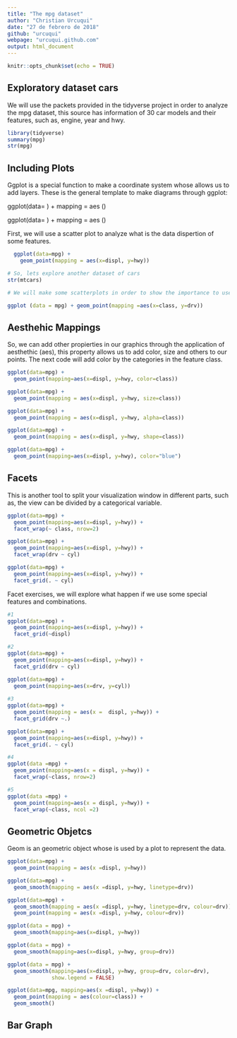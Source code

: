 ```yaml
---
title: "The mpg dataset"
author: "Christian Urcuqui"
date: "27 de febrero de 2018"
github: "urcuqui"
webpage: "urcuqui.github.com"
output: html_document
---
```


```r
knitr::opts_chunk$set(echo = TRUE)
```

## Exploratory dataset cars

We will use the packets provided in the tidyverse project in order to analyze the mpg dataset, this source has information of 30 car models and their features, such as, engine, year and hwy.


```r
library(tidyverse)
summary(mpg)
str(mpg)

```

## Including Plots

Ggplot is a special function to make a coordinate system whose allows us to add layers. These is the general template to make diagrams through ggplot:

ggplot(data= <DATA> ) + 
  <GEOM FUNCTION> mapping = aes (<MAPPING>)
  
ggplot(data= <Dataset> ) + 
  <funcion del grafico> mapping = aes (<mapeo de las variables>)  
  
First, we will use a scatter plot to analyze what is the data dispertion of some features. 

```r

  ggplot(data=mpg) + 
    geom_point(mapping = aes(x=displ, y=hwy))

```

```r
# So, lets explore another dataset of cars
str(mtcars)

# We will make some scatterplots in order to show the importance to use nominal values and do not use categorical features. 

ggplot (data = mpg) + geom_point(mapping =aes(x=class, y=drv))

```
## Aesthehic Mappings

So, we can add other propierties in our graphics through the application of aesthethic (aes), this property allows us to add color, size and others to our points. The next code will add color by the categories in the feature class.

```r

ggplot(data=mpg) + 
  geom_point(mapping=aes(x=displ, y=hwy, color=class))

ggplot(data=mpg) + 
  geom_point(mapping = aes(x=displ, y=hwy, size=class))

ggplot(data=mpg) + 
  geom_point(mapping = aes(x=displ, y=hwy, alpha=class))

ggplot(data=mpg) + 
  geom_point(mapping = aes(x=displ, y=hwy, shape=class))

ggplot(data=mpg) + 
  geom_point(mapping=aes(x=displ, y=hwy), color="blue")

```
## Facets

This is another tool to split your visualization window in different parts, such as, the view can be divided by a categorical variable.

```r

ggplot(data=mpg) +
  geom_point(mapping=aes(x=displ, y=hwy)) +
  facet_wrap(~ class, nrow=2)

ggplot(data=mpg) +
  geom_point(mapping=aes(x=displ, y=hwy)) +
  facet_wrap(drv ~ cyl) 

ggplot(data=mpg) +
  geom_point(mapping=aes(x=displ, y=hwy)) +
  facet_grid(. ~ cyl) 

```

Facet exercises, we will explore what happen if we use some special features and combinations. 

```r
#1
ggplot(data=mpg) +
  geom_point(mapping=aes(x=displ, y=hwy)) +
  facet_grid(~displ)

#2
ggplot(data=mpg) +
  geom_point(mapping=aes(x=displ, y=hwy)) +
  facet_grid(drv ~ cyl)

ggplot(data=mpg) +
  geom_point(mapping=aes(x=drv, y=cyl))
    
#3
ggplot(data=mpg) +
  geom_point(mapping = aes(x =  displ, y=hwy)) +
  facet_grid(drv ~.)

ggplot(data=mpg) +
  geom_point(mapping=aes(x=displ, y=hwy)) +
  facet_grid(. ~ cyl) 

#4
ggplot(data =mpg) +
  geom_point(mapping=aes(x = displ, y=hwy)) +
  facet_wrap(~class, nrow=2)

#5
ggplot(data =mpg) +
  geom_point(mapping=aes(x = displ, y=hwy)) +
  facet_wrap(~class, ncol =2)


```

## Geometric Objetcs

Geom is an geometric object whose is used by a plot to represent the data.

```r
ggplot(data=mpg) +
  geom_point(mapping = aes(x =displ, y=hwy))

ggplot(data=mpg) +
  geom_smooth(mapping = aes(x =displ, y=hwy, linetype=drv))

ggplot(data=mpg) +
  geom_smooth(mapping = aes(x =displ, y=hwy, linetype=drv, colour=drv))+
  geom_point(mapping = aes(x =displ, y=hwy, colour=drv))

ggplot(data = mpg) +
  geom_smooth(mapping=aes(x=displ, y=hwy))

ggplot(data = mpg) +
  geom_smooth(mapping=aes(x=displ, y=hwy, group=drv))

ggplot(data = mpg) +
  geom_smooth(mapping=aes(x=displ, y=hwy, group=drv, color=drv),
              show.legend = FALSE)

ggplot(data=mpg, mapping=aes(x =displ, y=hwy)) +
  geom_point(mapping = aes(colour=class)) +
  geom_smooth()

```

## Bar Graph



